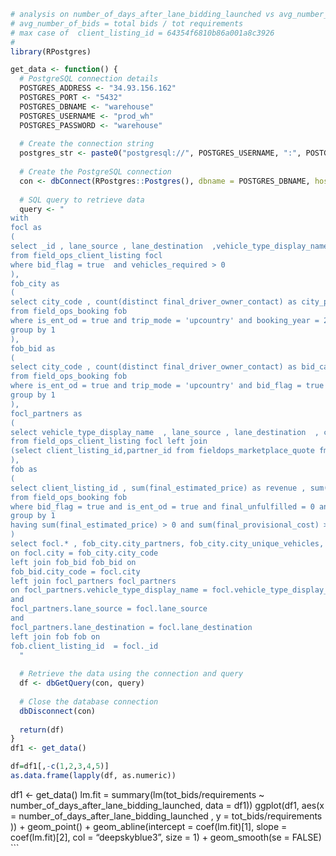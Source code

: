 ```{r}
# analysis on number_of_days_after_lane_bidding_launched vs avg_number_of_bids 
# avg_number_of_bids = total bids / tot requirements 
# max case of  client_listing_id = 64354f6810b86a001a8c3926
#
library(RPostgres)

get_data <- function() {
  # PostgreSQL connection details
  POSTGRES_ADDRESS <- "34.93.156.162"
  POSTGRES_PORT <- "5432"
  POSTGRES_DBNAME <- "warehouse"
  POSTGRES_USERNAME <- "prod_wh"
  POSTGRES_PASSWORD <- "warehouse"
  
  # Create the connection string
  postgres_str <- paste0("postgresql://", POSTGRES_USERNAME, ":", POSTGRES_PASSWORD, "@", POSTGRES_ADDRESS, ":", POSTGRES_PORT, "/", POSTGRES_DBNAME)
  
  # Create the PostgreSQL connection
  con <- dbConnect(RPostgres::Postgres(), dbname = POSTGRES_DBNAME, host = POSTGRES_ADDRESS, port = POSTGRES_PORT, user = POSTGRES_USERNAME, password = POSTGRES_PASSWORD)
  
  # SQL query to retrieve data
  query <- "
with
focl as 
(
select _id , lane_source , lane_destination  ,vehicle_type_display_name ,city, number_of_bids , vehicles_required ,  number_of_bids / vehicles_required as bids_per_veh_reqd, distance  
from field_ops_client_listing focl 
where bid_flag = true  and vehicles_required > 0 
),
fob_city as 
(
select city_code , count(distinct final_driver_owner_contact) as city_partners , count(distinct used_vehicle_number) as city_unique_vehicles 
from field_ops_booking fob 
where is_ent_od = true and trip_mode = 'upcountry' and booking_year = 2023
group by 1
),
fob_bid as 
(
select city_code , count(distinct final_driver_owner_contact) as bid_case_city_partners , count(distinct used_vehicle_number) as bid_case_city_unique_vehicles 
from field_ops_booking fob 
where is_ent_od = true and trip_mode = 'upcountry' and bid_flag = true 
group by 1
),
focl_partners as 
(
select vehicle_type_display_name  , lane_source , lane_destination  , count(partner_id) as lc_partners 
from field_ops_client_listing focl left join 
(select client_listing_id,partner_id from fieldops_marketplace_quote fmq where bid_flag = true ) fmq on focl._id = fmq.client_listing_id where  bid_flag = true and vehicles_required > 0 group by 1,2,3
),
fob as 
(
select client_listing_id , sum(final_estimated_price) as revenue , sum(final_provisional_cost) as cost , round(100*(sum(final_estimated_price) - sum(final_provisional_cost))/sum(final_estimated_price),2) as margin 
from field_ops_booking fob 
where bid_flag = true and is_ent_od = true and final_unfulfilled = 0 and is_active = true and trip_mode = 'upcountry' 
group by 1
having sum(final_estimated_price) > 0 and sum(final_provisional_cost) > 0 
)
select focl.* , fob_city.city_partners, fob_city.city_unique_vehicles, fob_bid.bid_case_city_partners ,  fob_bid.bid_case_city_unique_vehicles, focl_partners.lc_partners, fob.revenue, fob.cost, fob.margin  from focl focl left join fob_city fob_city 
on focl.city = fob_city.city_code
left join fob_bid fob_bid on 
fob_bid.city_code = focl.city
left join focl_partners focl_partners 
on focl_partners.vehicle_type_display_name = focl.vehicle_type_display_name
and 
focl_partners.lane_source = focl.lane_source
and 
focl_partners.lane_destination = focl.lane_destination
left join fob fob on
fob.client_listing_id  = focl._id
  "
  
  # Retrieve the data using the connection and query
  df <- dbGetQuery(con, query)
  
  # Close the database connection
  dbDisconnect(con)
  
  return(df)
}
df1 <- get_data()

df=df1[,-c(1,2,3,4,5)]
as.data.frame(lapply(df, as.numeric))

```

df1 <- get_data()
lm.fit = summary(lm(tot_bids/requirements ~ number_of_days_after_lane_bidding_launched, data = df1))
ggplot(df1, aes(x = number_of_days_after_lane_bidding_launched , y = tot_bids/requirements )) +   geom_point() + geom_abline(intercept = coef(lm.fit)[1], slope = coef(lm.fit)[2], col = "deepskyblue3", size = 1) + 
    geom_smooth(se = FALSE)
```

